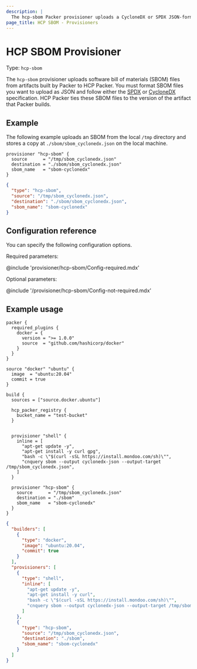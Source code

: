 ```yaml
---
description: |
  The hcp-sbom Packer provisioner uploads a CycloneDX or SPDX JSON-formatted software bill of materials record to HCP Packer.
page_title: HCP SBOM - Provisioners
---
```


<BadgesHeader>
  <PluginBadge type="official"/>
</BadgesHeader>

# HCP SBOM Provisioner

Type: `hcp-sbom`

The `hcp-sbom` provisioner uploads software bill of materials (SBOM) files from artifacts built by Packer to HCP Packer. You must format  SBOM files you want to upload as JSON and follow either the [SPDX](https://spdx.github.io/spdx-spec/latest) or [CycloneDX](https://cyclonedx.org/) specification. HCP Packer ties these SBOM files to the version of the artifact that Packer builds.

## Example

The following example uploads an SBOM from the local `/tmp` directory and stores a copy at `./sbom/sbom_cyclonedx.json` on the local machine.

<Tabs>
<Tab heading="HCL2">

```hcl
provisioner "hcp-sbom" {
  source      = "/tmp/sbom_cyclonedx.json"
  destination = "./sbom/sbom_cyclonedx.json"
  sbom_name   = "sbom-cyclonedx"
}
```

</Tab>
<Tab heading="JSON">

```json
{
  "type": "hcp-sbom",
  "source": "/tmp/sbom_cyclonedx.json",
  "destination": "./sbom/sbom_cyclonedx.json",
  "sbom_name": "sbom-cyclonedx"
}
```

</Tab>
</Tabs>

## Configuration reference

You can specify the following configuration options.

Required parameters:

@include 'provisioner/hcp-sbom/Config-required.mdx'

Optional parameters:

@include '/provisioner/hcp-sbom/Config-not-required.mdx'

## Example usage

<Tabs>
<Tab heading="HCL2">

```hcl
packer {
  required_plugins {
    docker = {
      version = ">= 1.0.0"
      source  = "github.com/hashicorp/docker"
    }
  }
}

source "docker" "ubuntu" {
  image  = "ubuntu:20.04"
  commit = true
}

build {
  sources = ["source.docker.ubuntu"]

  hcp_packer_registry {
    bucket_name = "test-bucket"
  }


  provisioner "shell" {
    inline = [
      "apt-get update -y",
      "apt-get install -y curl gpg",
      "bash -c \"$(curl -sSL https://install.mondoo.com/sh)\"",
      "cnquery sbom --output cyclonedx-json --output-target /tmp/sbom_cyclonedx.json",
    ]
  }

  provisioner "hcp-sbom" {
    source      = "/tmp/sbom_cyclonedx.json"
    destination = "./sbom"
    sbom_name   = "sbom-cyclonedx"
  }
}
```

</Tab>
<Tab heading="JSON">

```json
{
  "builders": [
    {
      "type": "docker",
      "image": "ubuntu:20.04",
      "commit": true
    }
  ],
  "provisioners": [
    {
      "type": "shell",
      "inline": [
        "apt-get update -y",
        "apt-get install -y curl",
        "bash -c \"$(curl -sSL https://install.mondoo.com/sh)\"",
        "cnquery sbom --output cyclonedx-json --output-target /tmp/sbom_cyclonedx.json"
      ]
    },
    {
      "type": "hcp-sbom",
      "source": "/tmp/sbom_cyclonedx.json",
      "destination": "./sbom",
      "sbom_name": "sbom-cyclonedx"
    }
  ]
}
```

</Tab>
</Tabs>
